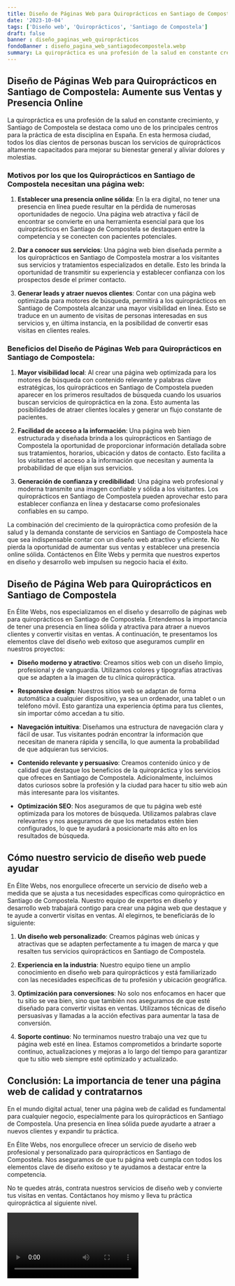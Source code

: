 ```yaml
---
title: Diseño de Páginas Web para Quiroprácticos en Santiago de Compostela
date: '2023-10-04'
tags: ['Diseño web', 'Quiroprácticos', 'Santiago de Compostela']
draft: false
banner : diseño_paginas_web_quiroprácticos
fondoBanner : diseño_pagina_web_santiagodecompostela.webp
summary: La quiropráctica es una profesión de la salud en constante crecimiento, y Santiago de Compostela se destaca como uno de los principales centros para la práctica de esta disciplina en España. En esta hermosa ciudad, todos los días cientos de personas buscan los servicios de quiroprácticos altamente capacitados para mejorar su bienestar general y aliviar dolores y molestias.
---
```


## Diseño de Páginas Web para Quiroprácticos en Santiago de Compostela: Aumente sus Ventas y Presencia Online

La quiropráctica es una profesión de la salud en constante crecimiento, y Santiago de Compostela se destaca como uno de los principales centros para la práctica de esta disciplina en España. En esta hermosa ciudad, todos los días cientos de personas buscan los servicios de quiroprácticos altamente capacitados para mejorar su bienestar general y aliviar dolores y molestias.

### Motivos por los que los Quiroprácticos en Santiago de Compostela necesitan una página web:

1. **Establecer una presencia online sólida**: En la era digital, no tener una presencia en línea puede resultar en la pérdida de numerosas oportunidades de negocio. Una página web atractiva y fácil de encontrar se convierte en una herramienta esencial para que los quiroprácticos en Santiago de Compostela se destaquen entre la competencia y se conecten con pacientes potenciales.

2. **Dar a conocer sus servicios**: Una página web bien diseñada permite a los quiroprácticos en Santiago de Compostela mostrar a los visitantes sus servicios y tratamientos especializados en detalle. Esto les brinda la oportunidad de transmitir su experiencia y establecer confianza con los prospectos desde el primer contacto.

3. **Generar leads y atraer nuevos clientes**: Contar con una página web optimizada para motores de búsqueda, permitirá a los quiroprácticos en Santiago de Compostela alcanzar una mayor visibilidad en línea. Esto se traduce en un aumento de visitas de personas interesadas en sus servicios y, en última instancia, en la posibilidad de convertir esas visitas en clientes reales.

### Beneficios del Diseño de Páginas Web para Quiroprácticos en Santiago de Compostela:

1. **Mayor visibilidad local**: Al crear una página web optimizada para los motores de búsqueda con contenido relevante y palabras clave estratégicas, los quiroprácticos en Santiago de Compostela pueden aparecer en los primeros resultados de búsqueda cuando los usuarios buscan servicios de quiropráctica en la zona. Esto aumenta las posibilidades de atraer clientes locales y generar un flujo constante de pacientes.

2. **Facilidad de acceso a la información**: Una página web bien estructurada y diseñada brinda a los quiroprácticos en Santiago de Compostela la oportunidad de proporcionar información detallada sobre sus tratamientos, horarios, ubicación y datos de contacto. Esto facilita a los visitantes el acceso a la información que necesitan y aumenta la probabilidad de que elijan sus servicios.

3. **Generación de confianza y credibilidad**: Una página web profesional y moderna transmite una imagen confiable y sólida a los visitantes. Los quiroprácticos en Santiago de Compostela pueden aprovechar esto para establecer confianza en línea y destacarse como profesionales confiables en su campo.

La combinación del crecimiento de la quiropráctica como profesión de la salud y la demanda constante de servicios en Santiago de Compostela hace que sea indispensable contar con un diseño web atractivo y eficiente. No pierda la oportunidad de aumentar sus ventas y establecer una presencia online sólida. Contáctenos en Élite Webs y permita que nuestros expertos en diseño y desarrollo web impulsen su negocio hacia el éxito.

<GifSeo />

<Cta />

## Diseño de Página Web para Quiroprácticos en Santiago de Compostela
En Élite Webs, nos especializamos en el diseño y desarrollo de páginas web para quiroprácticos en Santiago de Compostela. Entendemos la importancia de tener una presencia en línea sólida y atractiva para atraer a nuevos clientes y convertir visitas en ventas. A continuación, te presentamos los elementos clave del diseño web exitoso que aseguramos cumplir en nuestros proyectos:

- **Diseño moderno y atractivo**: Creamos sitios web con un diseño limpio, profesional y de vanguardia. Utilizamos colores y tipografías atractivas que se adapten a la imagen de tu clínica quiropráctica.

- **Responsive design**: Nuestros sitios web se adaptan de forma automática a cualquier dispositivo, ya sea un ordenador, una tablet o un teléfono móvil. Esto garantiza una experiencia óptima para tus clientes, sin importar cómo accedan a tu sitio.

- **Navegación intuitiva**: Diseñamos una estructura de navegación clara y fácil de usar. Tus visitantes podrán encontrar la información que necesitan de manera rápida y sencilla, lo que aumenta la probabilidad de que adquieran tus servicios.

- **Contenido relevante y persuasivo**: Creamos contenido único y de calidad que destaque los beneficios de la quiropráctica y los servicios que ofreces en Santiago de Compostela. Adicionalmente, incluimos datos curiosos sobre la profesión y la ciudad para hacer tu sitio web aún más interesante para los visitantes.

- **Optimización SEO**: Nos aseguramos de que tu página web esté optimizada para los motores de búsqueda. Utilizamos palabras clave relevantes y nos aseguramos de que los metadatos estén bien configurados, lo que te ayudará a posicionarte más alto en los resultados de búsqueda.

## Cómo nuestro servicio de diseño web puede ayudar
En Élite Webs, nos enorgullece ofrecerte un servicio de diseño web a medida que se ajusta a tus necesidades específicas como quiropráctico en Santiago de Compostela. Nuestro equipo de expertos en diseño y desarrollo web trabajará contigo para crear una página web que destaque y te ayude a convertir visitas en ventas. Al elegirnos, te beneficiarás de lo siguiente:

1. **Un diseño web personalizado**: Creamos páginas web únicas y atractivas que se adapten perfectamente a tu imagen de marca y que resalten tus servicios quiroprácticos en Santiago de Compostela.

2. **Experiencia en la industria**: Nuestro equipo tiene un amplio conocimiento en diseño web para quiroprácticos y está familiarizado con las necesidades específicas de tu profesión y ubicación geográfica.

3. **Optimización para conversiones**: No solo nos enfocamos en hacer que tu sitio se vea bien, sino que también nos aseguramos de que esté diseñado para convertir visitas en ventas. Utilizamos técnicas de diseño persuasivas y llamadas a la acción efectivas para aumentar la tasa de conversión.

4. **Soporte continuo**: No terminamos nuestro trabajo una vez que tu página web esté en línea. Estamos comprometidos a brindarte soporte continuo, actualizaciones y mejoras a lo largo del tiempo para garantizar que tu sitio web siempre esté optimizado y actualizado.

## Conclusión: La importancia de tener una página web de calidad y contratarnos
En el mundo digital actual, tener una página web de calidad es fundamental para cualquier negocio, especialmente para los quiroprácticos en Santiago de Compostela. Una presencia en línea sólida puede ayudarte a atraer a nuevos clientes y expandir tu práctica.

En Élite Webs, nos enorgullece ofrecer un servicio de diseño web profesional y personalizado para quiroprácticos en Santiago de Compostela. Nos aseguramos de que tu página web cumpla con todos los elementos clave de diseño exitoso y te ayudamos a destacar entre la competencia.

No te quedes atrás, contrata nuestros servicios de diseño web y convierte tus visitas en ventas. Contáctanos hoy mismo y lleva tu práctica quiropráctica al siguiente nivel.

<Video />

<CtaBot job='Quiroprácticos' city='Santiago de Compostela'/>

<Gmaps query='Santiago de Compostela+españa+maps' />